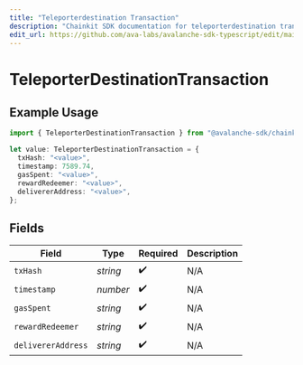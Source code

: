 ```yaml
---
title: "Teleporterdestination Transaction"
description: "Chainkit SDK documentation for teleporterdestination transaction"
edit_url: https://github.com/ava-labs/avalanche-sdk-typescript/edit/main/chainkit/docs/models/components/teleporterdestinationtransaction.md
---
```


# TeleporterDestinationTransaction

## Example Usage

```typescript
import { TeleporterDestinationTransaction } from "@avalanche-sdk/chainkit/models/components";

let value: TeleporterDestinationTransaction = {
  txHash: "<value>",
  timestamp: 7589.74,
  gasSpent: "<value>",
  rewardRedeemer: "<value>",
  delivererAddress: "<value>",
};
```

## Fields

| Field              | Type               | Required           | Description        |
| ------------------ | ------------------ | ------------------ | ------------------ |
| `txHash`           | *string*           | :heavy_check_mark: | N/A                |
| `timestamp`        | *number*           | :heavy_check_mark: | N/A                |
| `gasSpent`         | *string*           | :heavy_check_mark: | N/A                |
| `rewardRedeemer`   | *string*           | :heavy_check_mark: | N/A                |
| `delivererAddress` | *string*           | :heavy_check_mark: | N/A                |